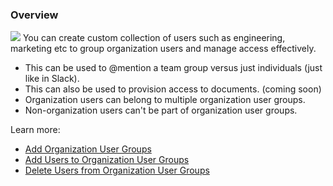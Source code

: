 ### Overview
![](/images/key-concepts/mentions-groups.png)
You can create custom collection of users such as engineering, marketing etc to group organization users and manage access effectively.
- This can be used to @mention a team group versus just individuals (just like in Slack).
- This can also be used to provision access to documents. (coming soon)
- Organization users can belong to multiple organization user groups.
- Non-organization users can't be part of organization user groups.


Learn more:
- [Add Organization User Groups](/rest-apis/organization-user-groups/add-groups)
- [Add Users to Organization User Groups](/rest-apis/organization-user-groups/add-users-to-group)
- [Delete Users from Organization User Groups](/rest-apis/organization-user-groups/delete-users-from-group)